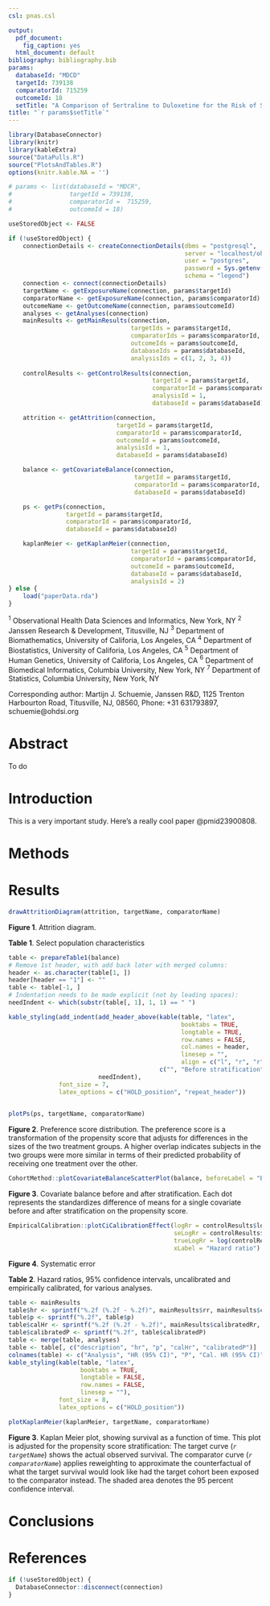 ```yaml
---
csl: pnas.csl

output:
  pdf_document:
    fig_caption: yes
  html_document: default
bibliography: bibliography.bib
params:
  databaseId: "MDCD"
  targetId: 739138
  comparatorId: 715259
  outcomeId: 18
  setTitle: "A Comparison of Sertraline to Duloxetine for the Risk of Stroke in the MDCD Database."
title: "`r params$setTitle`"
---
```



```r
library(DatabaseConnector)
library(knitr)
library(kableExtra)
source("DataPulls.R")
source("PlotsAndTables.R")
options(knitr.kable.NA = '')

# params <- list(databaseId = "MDCR",
#                targetId = 739138,
#                comparatorId =  715259,
#                outcomeId = 18)

useStoredObject <- FALSE

if (!useStoredObject) {
    connectionDetails <- createConnectionDetails(dbms = "postgresql",
                                                 server = "localhost/ohdsi",
                                                 user = "postgres",
                                                 password = Sys.getenv("pwPostgres"),
                                                 schema = "legend")
    connection <- connect(connectionDetails)
    targetName <- getExposureName(connection, params$targetId)
    comparatorName <- getExposureName(connection, params$comparatorId)
    outcomeName <- getOutcomeName(connection, params$outcomeId)
    analyses <- getAnalyses(connection)
    mainResults <- getMainResults(connection,
                                  targetIds = params$targetId,
                                  comparatorIds = params$comparatorId,
                                  outcomeIds = params$outcomeId,
                                  databaseIds = params$databaseId,
                                  analysisIds = c(1, 2, 3, 4))
    
    controlResults <- getControlResults(connection,
                                        targetId = params$targetId,
                                        comparatorId = params$comparatorId,
                                        analysisId = 1,
                                        databaseId = params$databaseId)

    attrition <- getAttrition(connection,
                              targetId = params$targetId,
                              comparatorId = params$comparatorId,
                              outcomeId = params$outcomeId,
                              analysisId = 1,
                              databaseId = params$databaseId)

    balance <- getCovariateBalance(connection,
                                   targetId = params$targetId,
                                   comparatorId = params$comparatorId,
                                   databaseId = params$databaseId)

    ps <- getPs(connection,
                targetId = params$targetId,
                comparatorId = params$comparatorId,
                databaseId = params$databaseId)

    kaplanMeier <- getKaplanMeier(connection,
                                  targetId = params$targetId,
                                  comparatorId = params$comparatorId,
                                  outcomeId = params$outcomeId,
                                  databaseId = params$databaseId,
                                  analysisId = 2)
} else {
    load("paperData.rda")
}
```

\centerline{Martijn J. Schuemie$^{1,2}$}
\centerline{Marc A. Suchard$^{1,3,4,5}$}
\centerline{George M. Hripcsak$^{1,6}$}
\centerline{Patrick B. Ryan$^{1,2,6}$}
\centerline{David Madigan$^{1,7}$}

$^{1}$ Observational Health Data Sciences and Informatics, New York, NY
$^{2}$ Janssen Research & Development, Titusville, NJ
$^{3}$ Department of Biomathematics, University of Califoria, Los Angeles, CA
$^{4}$ Department of Biostatistics, University of Califoria, Los Angeles, CA
$^{5}$ Department of Human Genetics, University of Califoria, Los Angeles, CA
$^{6}$ Department of Biomedical Informatics, Columbia University, New York, NY
$^{7}$ Department of Statistics, Columbia University, New York, NY

Corresponding author: Martijn J. Schuemie, Janssen R&D, 1125 Trenton Harbourton Road, Titusville, NJ, 08560, Phone: +31 631793897, schuemie@ohdsi.org

# Abstract

To do

# Introduction

This is a very important study. Here's a really cool paper @pmid23900808.

# Methods

# Results

```r
drawAttritionDiagram(attrition, targetName, comparatorName)
```
**Figure 1**. Attrition diagram.


**Table 1**. Select population characteristics
```r
table <- prepareTable1(balance)
# Remove 1st header, with add back later with merged columns:
header <- as.character(table[1, ])
header[header == "1"] <- ""
table <- table[-1, ]
# Indentation needs to be made explicit (not by leading spaces):
needIndent <- which(substr(table[, 1], 1, 1) == " ")

kable_styling(add_indent(add_header_above(kable(table, "latex", 
                                                booktabs = TRUE, 
                                                longtable = TRUE,
                                                row.names = FALSE, 
                                                col.names = header,
                                                linesep = "",
                                                align = c("l", "r", "r", "r", "r", "r", "r")), 
                                          c("", "Before stratification" = 3, "After stratification" = 3)),
                         needIndent),
              font_size = 7,
              latex_options = c("HOLD_position", "repeat_header"))
           
```

```r
plotPs(ps, targetName, comparatorName)
```
**Figure 2**. Preference score distribution. The preference score is a transformation of the propensity score that adjusts for differences in the sizes of the two treatment groups. A higher overlap indicates subjects in the two groups were more similar in terms of their predicted probability of receiving one treatment over the other.

```r
CohortMethod::plotCovariateBalanceScatterPlot(balance, beforeLabel = "Before stratification", afterLabel = "After stratification")
```
**Figure 3**. Covariate balance before and after stratification. Each dot represents the standardizes difference of means for a single covariate before and after stratification on the propensity score. 

```r
EmpiricalCalibration::plotCiCalibrationEffect(logRr = controlResults$logRr,
                                              seLogRr = controlResults$seLogRr,
                                              trueLogRr = log(controlResults$effectSize),
                                              xLabel = "Hazard ratio")
```
**Figure 4**. Systematic error 


**Table 2**. Hazard ratios, 95% confidence intervals, uncalibrated and empirically calibrated, for various analyses.
```r
table <- mainResults
table$hr <- sprintf("%.2f (%.2f - %.2f)", mainResults$rr, mainResults$ci95lb, mainResults$ci95ub)
table$p <- sprintf("%.2f", table$p)
table$calHr <- sprintf("%.2f (%.2f - %.2f)", mainResults$calibratedRr, mainResults$calibratedCi95Lb, mainResults$calibratedCi95Ub)
table$calibratedP <- sprintf("%.2f", table$calibratedP)
table <- merge(table, analyses)
table <- table[, c("description", "hr", "p", "calHr", "calibratedP")]
colnames(table) <- c("Analysis", "HR (95% CI)", "P", "Cal. HR (95% CI)", "Cal. p")
kable_styling(kable(table, "latex", 
                    booktabs = TRUE, 
                    longtable = FALSE,
                    row.names = FALSE, 
                    linesep = ""),
              font_size = 8,
              latex_options = c("HOLD_position"))
```

```r
plotKaplanMeier(kaplanMeier, targetName, comparatorName)
```
**Figure 3**. Kaplan Meier plot, showing survival as a function of time. This plot
      is adjusted for the propensity score stratification: The target curve (<em>`r targetName`</em>) shows the actual observed survival. The
      comparator curve (<em>`r comparatorName`</em>) applies reweighting to approximate the counterfactual of what the target survival
      would look like had the target cohort been exposed to the comparator instead. The shaded area denotes
      the 95 percent confidence interval.


# Conclusions

# References

```r
if (!useStoredObject) {
  DatabaseConnector::disconnect(connection)
}
```
